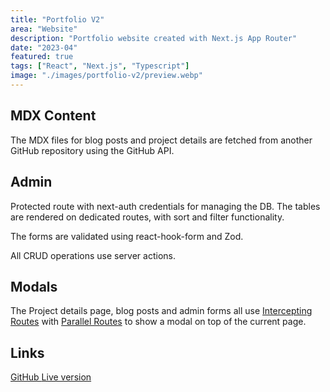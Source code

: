 ```yaml
---
title: "Portfolio V2"
area: "Website"
description: "Portfolio website created with Next.js App Router"
date: "2023-04"
featured: true
tags: ["React", "Next.js", "Typescript"]
image: "./images/portfolio-v2/preview.webp"
---
```


## MDX Content

The MDX files for blog posts and project details are fetched from another GitHub repository using the GitHub API.

## Admin

Protected route with next-auth credentials for managing the DB. The tables are rendered on dedicated routes, with sort and filter functionality.

The forms are validated using react-hook-form and Zod.

All CRUD operations use server actions.

## Modals

The Project details page, blog posts and admin forms all use [Intercepting Routes](https://nextjs.org/docs/app/building-your-application/routing/intercepting-routes) with [Parallel Routes](https://nextjs.org/docs/app/building-your-application/routing/parallel-routes) to show a modal on top of the current page.

## Links

<a href="https://github.com/Jaycedam/portfolio-next" target="_blank">
  GitHub
</a>
<a href="https://portfolio-app-jaycedam.vercel.app" target="_blank">
  Live version
</a>
